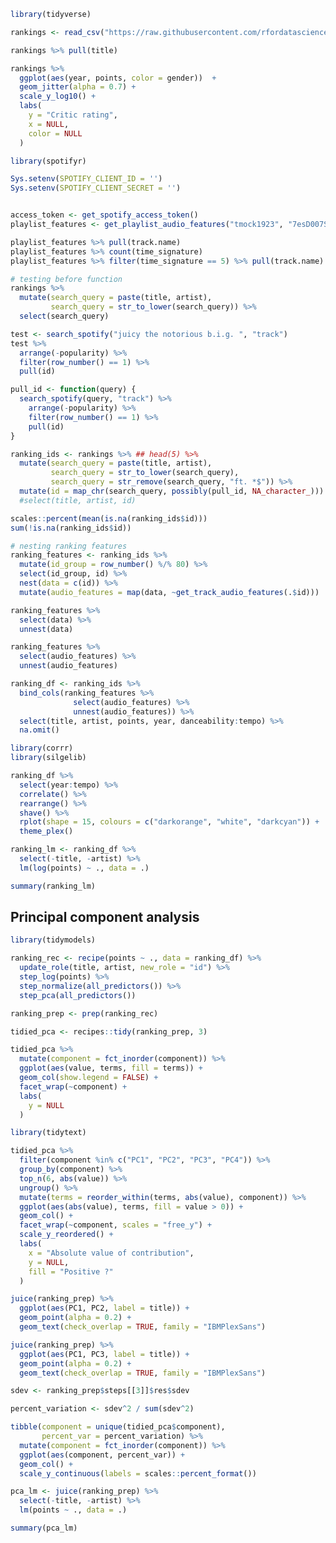 ```r
library(tidyverse)

rankings <- read_csv("https://raw.githubusercontent.com/rfordatascience/tidytuesday/master/data/2020/2020-04-14/rankings.csv")

rankings %>% pull(title)

```

```r
rankings %>% 
  ggplot(aes(year, points, color = gender))  + 
  geom_jitter(alpha = 0.7) +
  scale_y_log10() +
  labs(
    y = "Critic rating",
    x = NULL,
    color = NULL
  )
```

```r
library(spotifyr)

Sys.setenv(SPOTIFY_CLIENT_ID = '')
Sys.setenv(SPOTIFY_CLIENT_SECRET = '')


access_token <- get_spotify_access_token()
playlist_features <- get_playlist_audio_features("tmock1923", "7esD007S7kzeSwVtcH9GFe")

playlist_features %>% pull(track.name)
playlist_features %>% count(time_signature)
playlist_features %>% filter(time_signature == 5) %>% pull(track.name)

```

```r
# testing before function
rankings %>% 
  mutate(search_query = paste(title, artist),
         search_query = str_to_lower(search_query)) %>% 
  select(search_query)

test <- search_spotify("juicy the notorious b.i.g. ", "track")
test %>% 
  arrange(-popularity) %>% 
  filter(row_number() == 1) %>% 
  pull(id)

```

```r
pull_id <- function(query) {
  search_spotify(query, "track") %>% 
    arrange(-popularity) %>% 
    filter(row_number() == 1) %>% 
    pull(id)
}

ranking_ids <- rankings %>% ## head(5) %>% 
  mutate(search_query = paste(title, artist),
         search_query = str_to_lower(search_query),
         search_query = str_remove(search_query, "ft. *$")) %>% 
  mutate(id = map_chr(search_query, possibly(pull_id, NA_character_))) #%>%
  #select(title, artist, id)

scales::percent(mean(is.na(ranking_ids$id)))
sum(!is.na(ranking_ids$id))
```

```r
# nesting ranking features
ranking_features <- ranking_ids %>% 
  mutate(id_group = row_number() %/% 80) %>% 
  select(id_group, id) %>% 
  nest(data = c(id)) %>% 
  mutate(audio_features = map(data, ~get_track_audio_features(.$id)))

ranking_features %>% 
  select(data) %>% 
  unnest(data)

ranking_features %>% 
  select(audio_features) %>% 
  unnest(audio_features)
```

```r
ranking_df <- ranking_ids %>% 
  bind_cols(ranking_features %>% 
              select(audio_features) %>% 
              unnest(audio_features)) %>% 
  select(title, artist, points, year, danceability:tempo) %>% 
  na.omit()
```

```r
library(corrr)
library(silgelib)

ranking_df %>% 
  select(year:tempo) %>% 
  correlate() %>% 
  rearrange() %>% 
  shave() %>% 
  rplot(shape = 15, colours = c("darkorange", "white", "darkcyan")) +
  theme_plex()

```

```r
ranking_lm <- ranking_df %>% 
  select(-title, -artist) %>% 
  lm(log(points) ~ ., data = .)

summary(ranking_lm)
```
## Principal component analysis
```r
library(tidymodels)

ranking_rec <- recipe(points ~ ., data = ranking_df) %>% 
  update_role(title, artist, new_role = "id") %>% 
  step_log(points) %>% 
  step_normalize(all_predictors()) %>% 
  step_pca(all_predictors())

ranking_prep <- prep(ranking_rec)
```

```r
tidied_pca <- recipes::tidy(ranking_prep, 3)

tidied_pca %>% 
  mutate(component = fct_inorder(component)) %>% 
  ggplot(aes(value, terms, fill = terms)) +
  geom_col(show.legend = FALSE) +
  facet_wrap(~component) +
  labs(
    y = NULL
  )
```

```r
library(tidytext)

tidied_pca %>% 
  filter(component %in% c("PC1", "PC2", "PC3", "PC4")) %>% 
  group_by(component) %>% 
  top_n(6, abs(value)) %>% 
  ungroup() %>% 
  mutate(terms = reorder_within(terms, abs(value), component)) %>% 
  ggplot(aes(abs(value), terms, fill = value > 0)) +
  geom_col() +
  facet_wrap(~component, scales = "free_y") +
  scale_y_reordered() +
  labs(
    x = "Absolute value of contribution",
    y = NULL,
    fill = "Positive ?"
  )
```

```r
juice(ranking_prep) %>% 
  ggplot(aes(PC1, PC2, label = title)) +
  geom_point(alpha = 0.2) +
  geom_text(check_overlap = TRUE, family = "IBMPlexSans")

juice(ranking_prep) %>% 
  ggplot(aes(PC1, PC3, label = title)) +
  geom_point(alpha = 0.2) +
  geom_text(check_overlap = TRUE, family = "IBMPlexSans")
```

```r
sdev <- ranking_prep$steps[[3]]$res$sdev

percent_variation <- sdev^2 / sum(sdev^2)

tibble(component = unique(tidied_pca$component), 
       percent_var = percent_variation) %>% 
  mutate(component = fct_inorder(component)) %>% 
  ggplot(aes(component, percent_var)) +
  geom_col() +
  scale_y_continuous(labels = scales::percent_format())
```

```r

pca_lm <- juice(ranking_prep) %>% 
  select(-title, -artist) %>% 
  lm(points ~ ., data = .)

summary(pca_lm)

```





















